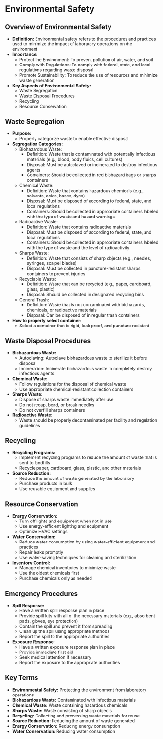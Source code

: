 # Environmental Safety {-}

## **Overview of Environmental Safety** {-}

*   **Definition:** Environmental safety refers to the procedures and practices used to minimize the impact of laboratory operations on the environment
*   **Importance:**
    *   Protect the Environment: To prevent pollution of air, water, and soil
    *   Comply with Regulations: To comply with federal, state, and local regulations regarding waste disposal
    *   Promote Sustainability: To reduce the use of resources and minimize waste generation
*   **Key Aspects of Environmental Safety:**
    *   Waste Segregation
    *   Waste Disposal Procedures
    *   Recycling
    *   Resource Conservation

## **Waste Segregation** {-}

*   **Purpose:**
    *   Properly categorize waste to enable effective disposal
*   **Segregation Categories:**
    *   Biohazardous Waste:
        *   Definition: Waste that is contaminated with potentially infectious materials (e.g., blood, body fluids, cell cultures)
        *   Disposal: Must be autoclaved or incinerated to destroy infectious agents
        *   Containers: Should be collected in red biohazard bags or sharps containers
    *   Chemical Waste:
        *   Definition: Waste that contains hazardous chemicals (e.g., solvents, acids, bases, dyes)
        *   Disposal: Must be disposed of according to federal, state, and local regulations
        *   Containers: Should be collected in appropriate containers labeled with the type of waste and hazard warnings
    *   Radioactive Waste:
        *   Definition: Waste that contains radioactive materials
        *   Disposal: Must be disposed of according to federal, state, and local regulations
        *   Containers: Should be collected in appropriate containers labeled with the type of waste and the level of radioactivity
    *   Sharps Waste:
        *   Definition: Waste that consists of sharp objects (e.g., needles, syringes, scalpel blades)
        *   Disposal: Must be collected in puncture-resistant sharps containers to prevent injuries
    *   Recyclable Waste:
        *   Definition: Waste that can be recycled (e.g., paper, cardboard, glass, plastic)
        *   Disposal: Should be collected in designated recycling bins
    *   General Trash:
        *   Definition: Waste that is not contaminated with biohazards, chemicals, or radioactive materials
        *   Disposal: Can be disposed of in regular trash containers
*   **How to properly select container:**
    *   Select a container that is rigid, leak proof, and puncture resistant

## **Waste Disposal Procedures** {-}

*   **Biohazardous Waste:**
    *   Autoclaving: Autoclave biohazardous waste to sterilize it before disposal
    *   Incineration: Incinerate biohazardous waste to completely destroy infectious agents
*   **Chemical Waste:**
    *   Follow regulations for the disposal of chemical waste
    *   Use appropriate chemical-resistant collection containers
*   **Sharps Waste:**
    *   Dispose of sharps waste immediately after use
    *   Do not recap, bend, or break needles
    *   Do not overfill sharps containers
*   **Radioactive Waste:**
    *   Waste should be properly decontaminated per facility and regulation guidelines

## **Recycling** {-}

*   **Recycling Programs:**
    *   Implement recycling programs to reduce the amount of waste that is sent to landfills
    *   Recycle paper, cardboard, glass, plastic, and other materials
*   **Source Reduction:**
    *   Reduce the amount of waste generated by the laboratory
    *   Purchase products in bulk
    *   Use reusable equipment and supplies

## **Resource Conservation** {-}

*   **Energy Conservation:**
    *   Turn off lights and equipment when not in use
    *   Use energy-efficient lighting and equipment
    *   Optimize HVAC settings
*   **Water Conservation:**
    *   Reduce water consumption by using water-efficient equipment and practices
    *   Repair leaks promptly
    *   Use water-saving techniques for cleaning and sterilization
*   **Inventory Control:**
    *   Manage chemical inventories to minimize waste
    *   Use the oldest chemicals first
    *   Purchase chemicals only as needed

## **Emergency Procedures** {-}

*   **Spill Response:**
    *   Have a written spill response plan in place
    *   Provide spill kits with all of the necessary materials (e.g., absorbent pads, gloves, eye protection)
    *   Contain the spill and prevent it from spreading
    *   Clean up the spill using appropriate methods
    *   Report the spill to the appropriate authorities
*   **Exposure Response:**
    *   Have a written exposure response plan in place
    *   Provide immediate first aid
    *   Seek medical attention if necessary
    *   Report the exposure to the appropriate authorities

## **Key Terms** {-}

*   **Environmental Safety:** Protecting the environment from laboratory operations
*   **Biohazardous Waste:** Contaminated with infectious materials
*   **Chemical Waste:** Waste containing hazardous chemicals
*   **Sharps Waste:** Waste consisting of sharp objects
*   **Recycling:** Collecting and processing waste materials for reuse
*   **Source Reduction:** Reducing the amount of waste generated
*   **Energy Conservation:** Reducing energy consumption
*   **Water Conservation:** Reducing water consumption